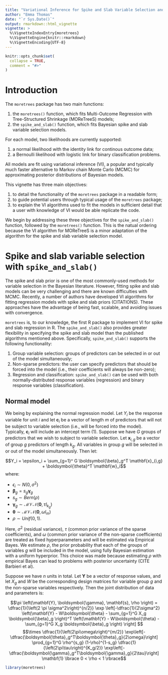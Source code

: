 ```yaml
---
title: "Variational Inference for Spike and Slab Variable Selection and Multi-Outcome Regression"
author: "Emma Thomas"
date: "`r Sys.Date()`"
output: rmarkdown::html_vignette
vignette: >
  %\VignetteIndexEntry{moretrees}
  %\VignetteEngine{knitr::rmarkdown}
  %\VignetteEncoding{UTF-8}
---
```


```r
knitr::opts_chunk$set(
  collapse = TRUE,
  comment = "#>"
)
```

# Introduction

The `moretrees` package has two main functions: 

1. the `moretrees()` function, which fits Multi-Outcome Regression with Tree-Structured Shrinkage (MOReTreeS) models;
1. the `spike_and_slab()` function, which fits Bayesian spike and slab variable selection models.

For each model, two likelihoods are currently supported: 

1. a normal likelihood with the identity link for continous outcome data;
1. a Bernoulli likelihood with logistic link for binary classification problems.

All models are fit using variational inference (VI), a popular and typically much faster alternative to Markov chain Monte Carlo (MCMC) for approximating posterior distributions of Bayesian models.

This vignette has three main objectives:

1. to detail the functionality of the `moretrees` package in a readable form;
1. to guide potential users through typical usage of the `moretrees` package;
1. to explain the VI algorithms used to fit the models in sufficient detail that a user with knowledge of VI would be able replicate the code.

We begin by addressing these three objectives for the `spike_and_slab()` function, followed by the `moretrees()` function.
This is the natual ordering because the VI algorithm for MOReTreeS is a minor adaptation of the algorithm for the spike and slab variable selection model.

# Spike and slab variable selection with `spike_and_slab()`

The spike and slab prior is one of the most commonly-used methods for variable selection in the Bayesian literature.
However, fitting spike and slab models can be very challenging and there are known difficulties with MCMC.
Recently, a number of authors have developed VI algorithms for fitting regression models with spike and slab priors (CITATIONS).
These approaches have the advantage of being fast, scalable, and avoiding issues with convergence.

`moretrees` is, to our knowledge, the first R package to implement VI for spike and slab regression in R.
The `spike_and_slab()` also provides greater flexibility in specifying the spike and slab model than the published algorithms mentioned above.
Specifically, `spike_and_slab()` supports the following functionality:

1. Group variable selection: groups of predictors can be selected in or out of the model simultaneously;
1. Non-sparse predictors: the user can specify predictors that should be forced into the model (i.e., their coefficients will always be non-zero);
1. Regression and classification: `spike_and_slab()` can be used with both normally-distributed response variables (regression) and binary response variables (classification).

## Normal model

We being by explaining the normal regression model.
Let $Y_i$ be the response variable for unit $i$ and let $\mathbf{c}_i$ be a vector of length $m$ of predictors that will not be subject to variable selection (i.e., will be forced into the model).
Typically, $\mathbf{c}_i$ will include an intercept term (1).
Suppose we have $G$ groups of predictors that we wish to subject to variable selection.
Let $\mathbf{x}_{i,g}$ be a vector of group $g$ predictors of length $k_g$.
All variables in group $g$ will be selected in or out of the model simultaneously.
Then let:

$$Y_i = \epsilon_i + \sum_{g=1}^ G \boldsymbol{\beta}_g^T \mathbf{x}_{i,g} + \boldsymbol{\theta}^T \mathbf{w}_i$$
where:

* $\epsilon_i \sim N(0,\sigma^2)$
* $\boldsymbol{\beta}_g = s_g \boldsymbol{\gamma}_g$
* $s_g \sim Bern(\rho)$
* $\boldsymbol{\gamma}_g \sim \mathcal{MVN}\left(\boldsymbol{0},\tau I_{k_g}\right)$
* $\boldsymbol{\theta} \sim \mathcal{MVN} \left( \boldsymbol{0}, \omega I_m \right)$
* $\rho \sim Unif(0,1)$.

Here, $\sigma^2$ (residual variance), $\tau$ (common prior variance of the sparse coefficients), and $\omega$ (common prior variance of the non-sparse coefficients) are treated as fixed hyperparameters and will be estimated via Empirical Bayes.
We estimate $\rho$, the prior probability that each of the groups of variables $g$ will be included in the model, using fully Bayesian estimation with a uniform hyperprior.
This choice was made because estimating $\rho$ with empirical Bayes can lead to problems with posterior uncertainty (CITE Barbieri et al).

Suppose we have $n$ units in total.
Let $\mathbf{Y}$ be a vector of response values, and let $X_g$ and $W$ be the corresponding design matrices for variable group $g$ and the non-sparse variables respectively.
Then the joint distribution of data and parameters is:

$$\pi \left(\mathbf{Y}, \boldsymbol{\gamma}, \mathbf{s}, \rho \right)  = \dfrac{1}{\left(2 \pi \sigma^2\right)^{n/2}} \exp \left[-\dfrac{1}{2\sigma^2} \left(\mathbf{Y} - W\boldsymbol{\theta} - \sum_{g=1}^G X_g \boldsymbol{\beta}_g \right)^T \left(\mathbf{Y} - W\boldsymbol{\theta} - \sum_{g=1}^G X_g \boldsymbol{\beta}_g  \right) \right] $$
$$\times \dfrac{1}{\left(2\pi\omega\right)^{m/2}} \exp\left[-\dfrac{\boldsymbol{\theta}_g^T\boldsymbol{\theta}_g}{2\omega}\right] \prod_{g=1}^G \rho^{s_g} (1-\rho)^{1-s_g} \dfrac{1}{\left(2\pi\tau\right)^{K_g/2}} \exp\left[-\dfrac{\boldsymbol{\gamma}_g^T\boldsymbol{\gamma}_g}{2\tau}\right] \mathbf{1} \lbrace 0 < \rho < 1 \rbrace$$

```r
library(moretrees)
```
